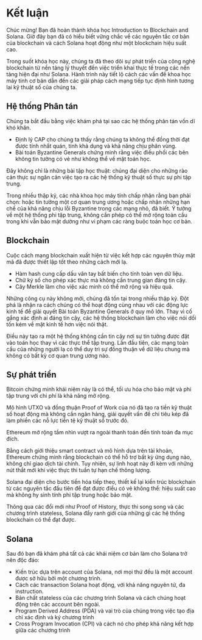 
# Kết luận

Chúc mừng! Bạn đã hoàn thành khóa học Introduction to Blockchain and Solana. Giờ đây bạn đã có hiểu biết vững chắc về các nguyên tắc cơ bản của blockchain và cách Solana hoạt động như một blockchain hiệu suất cao.

Trong suốt khóa học này, chúng ta đã theo dõi sự phát triển của công nghệ blockchain từ nền tảng lý thuyết đến việc triển khai thực tế trong các nền tảng hiện đại như Solana. Hành trình này tiết lộ cách các vấn đề khoa học máy tính cơ bản dẫn đến các giải pháp cách mạng tiếp tục định hình tương lai kỹ thuật số của chúng ta.

## Hệ thống Phân tán

Chúng ta bắt đầu bằng việc khám phá tại sao các hệ thống phân tán vốn dĩ khó khăn.
- Định lý CAP cho chúng ta thấy rằng chúng ta không thể đồng thời đạt được tính nhất quán, tính khả dụng và khả năng chịu phân vùng.
- Bài toán Byzantine Generals chứng minh rằng việc điều phối các bên không tin tưởng có vẻ như không thể về mặt toán học.

Đây không chỉ là những bài tập học thuật: chúng đại diện cho những rào cản thực sự ngăn cản việc tạo ra các hệ thống kỹ thuật số thực sự phi tập trung.

Trong nhiều thập kỷ, các nhà khoa học máy tính chấp nhận rằng bạn phải chọn: hoặc tin tưởng một cơ quan trung ương hoặc chấp nhận những hạn chế của khả năng chịu lỗi Byzantine trong các mạng nhỏ, đã biết. Ý tưởng về một hệ thống phi tập trung, không cần phép có thể mở rộng toàn cầu trong khi vẫn bảo mật dường như vi phạm các ràng buộc toán học cơ bản.

## Blockchain

Cuộc cách mạng blockchain xuất hiện từ việc kết hợp các nguyên thủy mật mã đã được thiết lập tốt theo những cách mới lạ.
- Hàm hash cung cấp dấu vân tay bất biến cho tính toàn vẹn dữ liệu.
- Chữ ký số cho phép xác thực mà không cần trung gian đáng tin cậy.
- Cây Merkle làm cho việc xác minh có thể mở rộng và hiệu quả.

Những công cụ này không mới, chúng đã tồn tại trong nhiều thập kỷ. Đột phá là nhận ra cách chúng có thể hoạt động cùng nhau với các động lực kinh tế để giải quyết Bài toán Byzantine Generals ở quy mô lớn. Thay vì cố gắng xác định ai đáng tin cậy, các hệ thống blockchain làm cho việc nói dối tốn kém về mặt kinh tế hơn việc nói thật.

Điều này tạo ra một hệ thống không cần tin cậy nơi sự tin tưởng được đặt vào toán học thay vì các thực thể tập trung. Lần đầu tiên, các mạng toàn cầu của những người lạ có thể duy trì sự đồng thuận về dữ liệu chung mà không có bất kỳ cơ quan trung ương nào.

## Sự phát triển

Bitcoin chứng minh khái niệm này là có thể, tối ưu hóa cho bảo mật và phi tập trung với chi phí là khả năng mở rộng.

Mô hình UTXO và đồng thuận Proof of Work của nó đã tạo ra tiền kỹ thuật số hoạt động mà không cần ngân hàng, giải quyết vấn đề chi tiêu kép đã làm phiền các nỗ lực tiền tệ kỹ thuật số trước đó.

Ethereum mở rộng tầm nhìn vượt ra ngoài thanh toán đến tính toán đa mục đích.

Bằng cách giới thiệu smart contract và mô hình dựa trên tài khoản, Ethereum chứng minh rằng blockchain có thể hỗ trợ bất kỳ ứng dụng nào, không chỉ giao dịch tài chính. Tuy nhiên, sự linh hoạt này đi kèm với những nút thắt mới khi việc thực thi tuần tự hạn chế thông lượng.

Solana đại diện cho bước tiến hóa tiếp theo, thiết kế lại kiến trúc blockchain từ các nguyên tắc đầu tiên để đạt được điều có vẻ không thể: hiệu suất cao mà không hy sinh tính phi tập trung hoặc bảo mật.

Thông qua các đổi mới như Proof of History, thực thi song song và các chương trình stateless, Solana đẩy ranh giới của những gì các hệ thống blockchain có thể đạt được.

## Solana

Sau đó bạn đã khám phá tất cả các khái niệm cơ bản làm cho Solana trở nên độc đáo:

- Kiến trúc dựa trên account của Solana, nơi mọi thứ đều là một account được sở hữu bởi một chương trình.
- Cách các transaction Solana hoạt động, với khả năng nguyên tử, đa instruction.
- Bản chất stateless của các chương trình Solana và cách chúng hoạt động trên các account bên ngoài.
- Program Derived Address (PDA) và vai trò của chúng trong việc tạo địa chỉ xác định và ký chương trình
- Cross Program Invocation (CPI) và cách nó cho phép khả năng kết hợp giữa các chương trình